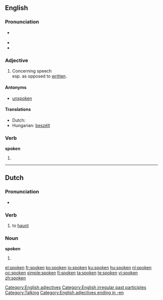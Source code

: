 {{wikipedia|dab=spoken}}
==English==

{{rank|religion|dress|degree|917|spoken|stop|moral|mighty}}

===Pronunciation===
* {{a|US}} {{IPA|/'spɔʊkən/}}
* {{audio|en-us-spoken.ogg|Audio (US)}}
* {{rhymes|əʊkən}}

===Adjective===
{{en-adj}}

# Concerning speech<br>esp. as opposed to [[written]].

====Antonyms====
* [[unspoken]]

====Translations====
* Dutch: {{t+|nl|gesproken}}
* Hungarian: [[beszélt]]

===Verb===
'''spoken'''

# {{past participle of|[[speak]]}}

[[Category:English adjectives]]
[[Category:English irregular past participles]]
[[Category:Talking]]
[[Category:English adjectives ending in -en]]

----

==Dutch==

===Pronunciation===
* {{IPA|/'spokən/|lang=nl}}

===Verb===
{{nl-verb-weak}}

# to [[haunt]]

===Noun===
'''spoken'''

# {{plural of|spook|lang=nl}}

[[el:spoken]]
[[fr:spoken]]
[[ko:spoken]]
[[io:spoken]]
[[ku:spoken]]
[[hu:spoken]]
[[nl:spoken]]
[[oc:spoken]]
[[simple:spoken]]
[[fi:spoken]]
[[ta:spoken]]
[[te:spoken]]
[[vi:spoken]]
[[zh:spoken]]